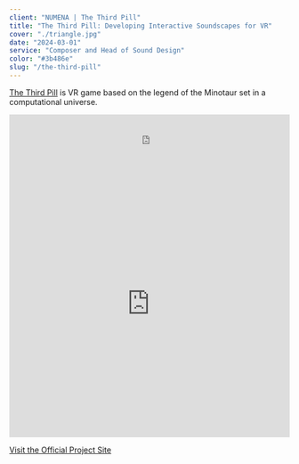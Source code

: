 ```yaml
---
client: "NUMENA | The Third Pill"
title: "The Third Pill: Developing Interactive Soundscapes for VR"
cover: "./triangle.jpg"
date: "2024-03-01"
service: "Composer and Head of Sound Design"
color: "#3b486e"
slug: "/the-third-pill"
---
```


[The Third Pill](https://www.thethirdpill.com) is VR game based on the legend of the Minotaur set in a computational universe.

<iframe width="100%" height="100" scrolling="no" frameborder="no" allow="autoplay" src="https://w.soundcloud.com/player/?url=https%3A//api.soundcloud.com/playlists/1799824056%3Fsecret_token%3Ds-R7dR6icgCpU&color=%23ff5500&auto_play=true&hide_related=false&show_comments=true&show_user=true&show_reposts=false&show_teaser=true&visual=true"></iframe>

<iframe width="100%" height="480" src="https://www.youtube.com/embed/y6MN80SbQTs?si=bGJxXNBcCnK0KaSN" title="YouTube video player" frameborder="0" allow="accelerometer; autoplay; clipboard-write; encrypted-media; gyroscope; picture-in-picture; web-share" referrerpolicy="strict-origin-when-cross-origin" allowfullscreen></iframe>

[Visit the Official Project Site](https://www.thethirdpill.com)